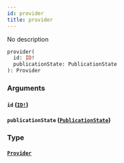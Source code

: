 ```yaml
---
id: provider
title: provider
---
```


No description

```graphql
provider(
  id: ID!
  publicationState: PublicationState
): Provider

```

### Arguments

#### `id` ([`ID!`](/v1/scalars/id))

#### `publicationState` ([`PublicationState`](/v1/enums/publication-state))

### Type

#### [`Provider`](/v1/objects/provider)
